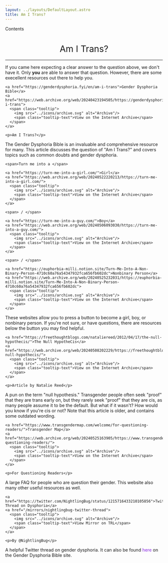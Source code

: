 ```yaml
---
layout: ../layouts/DefaultLayout.astro
title: Am I Trans?
---
```


<div id="toc" class="contents-table">
  <ul>
    <li></li>
  </ul>
  <span><p>Contents</p></span>
</div>

<h1 style="text-align:center; font-weight:normal;">Am I Trans?</h1>

---

If you came here expecting a clear answer to the question above, we don't have it. Only **you** are 
able to answer that question. However, there are some execellent resources out there to help you.

<div class="described-link">
  <div class="dl-title">

    <a href="https://genderdysphoria.fyi/en/am-i-trans">Gender Dysphoria Bible</a>
    <a href="https://web.archive.org/web/20240423194505/https://genderdysphoria.fyi/en/am-i-trans">
      <span class="tooltip">
        <img src="../icons/archive.svg" alt="Archive"/>
        <span class="tooltip-text">View on the Internet Archive</span>
      </span>
    </a>

    <p>Am I Trans?</p>

  </div>
  <div class="dl-content">
    <p>The Gender Dysphoria Bible is an invaluable and comprehensive resource for many. This article discusses the question of "Am I Trans?" and covers topics such as common doubts and gender dysphoria.</p>
  </div>
</div>

<div class="described-link">
  <div class="dl-title">

    <span>Turn me into a </span>

    <a href="https://turn-me-into-a-girl.com/">Girl</a>
    <a href="https://web.archive.org/web/20240522220213/https://turn-me-into-a-girl.com/">
      <span class="tooltip">
        <img src="../icons/archive.svg" alt="Archive"/>
        <span class="tooltip-text">View on the Internet Archive</span>
      </span>
    </a>

    <span> / </span>

    <a href="https://turn-me-into-a-guy.com/">Boy</a>
    <a href="https://web.archive.org/web/20240506093030/https://turn-me-into-a-guy.com/">
      <span class="tooltip">
        <img src="../icons/archive.svg" alt="Archive"/>
        <span class="tooltip-text">View on the Internet Archive</span>
      </span>
    </a>

    <span> / </span>

    <a href="https://euphorbia-milli.notion.site/Turn-Me-Into-A-Non-Binary-Person-4710c60a76a54347932fca656fb602dc">Nonbinary Person</a>
    <a href="https://web.archive.org/web/20240525232031/https://euphorbia-milli.notion.site/Turn-Me-Into-A-Non-Binary-Person-4710c60a76a54347932fca656fb602dc">
      <span class="tooltip">
        <img src="../icons/archive.svg" alt="Archive"/>
        <span class="tooltip-text">View on the Internet Archive</span>
      </span>
    </a>

  </div>
  <div class="dl-content">
    <p>These websites allow you to press a button to become a girl, boy, or nonbinary person. If you're not sure, or have questions, there are resources below the button you may find helpful.</p>
  </div>
</div>

<div class="described-link">
  <div class="dl-title">

    <a href="https://freethoughtblogs.com/nataliereed/2012/04/17/the-null-hypothecis/">The Null HypotheCis</a>
    <a href="https://web.archive.org/web/20240508202229/https://freethoughtblogs.com/nataliereed/2012/04/17/the-null-hypothecis/">
      <span class="tooltip">
        <img src="../icons/archive.svg" alt="Archive"/>
        <span class="tooltip-text">View on the Internet Archive</span>
      </span>
    </a>

    <p>Article by Natalie Reed</p>
    
  </div>
  <div class="dl-content">
    <p>A pun on the term "null hypothesis." Transgender people often seek "proof" that they are trans early on, but they rarely seek "proof" that they are cis, as many people assume it to be the default. But what if it wasn't? How would you know if you're cis or not? Note that this article is older, and contains some outdated wording.</p>
  </div>
</div>

<div class="described-link">
  <div class="dl-title">

    <a href="https://www.transgendermap.com/welcome/for-questioning-readers/">Transgender Map</a>
    <a href="https://web.archive.org/web/20240525163905/https://www.transgendermap.com/welcome/for-questioning-readers/">
      <span class="tooltip">
        <img src="../icons/archive.svg" alt="Archive"/>
        <span class="tooltip-text">View on the Internet Archive</span>
      </span>
    </a>

    <p>For Questioning Readers</p>
    
  </div>
  <div class="dl-content">
    <p>A large FAQ for people who are question their gender. This website also many other useful resources as well.</p>
  </div>
</div>

<div class="described-link">
  <div class="dl-title">

    <a href="https://twitter.com/NightlingBug/status/1215716433210105856">Twitter Thread on Dysphoria</a>
    <a href="/mirrors/nightlingbug-twitter-thread">
      <span class="tooltip">
        <img src="../icons/archive.svg" alt="Archive"/>
        <span class="tooltip-text">View Mirror on TRL</span>
      </span>
    </a>

    <p>By @NightlingBug</p>
    
  </div>
  <div class="dl-content">
    <p>A helpful Twitter thread on gender dysphoria. It can also be found <a style="color:blueviolet; text-decoration:none;" href="https://genderdysphoria.fyi/tweets/9C0C9013B4">here</a> on the Gender Dysphoria Bible site.</p>
  </div>
</div>
